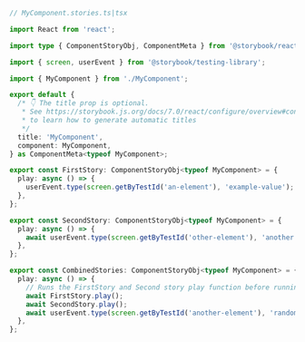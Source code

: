 ```ts
// MyComponent.stories.ts|tsx

import React from 'react';

import type { ComponentStoryObj, ComponentMeta } from '@storybook/react';

import { screen, userEvent } from '@storybook/testing-library';

import { MyComponent } from './MyComponent';

export default {
  /* 👇 The title prop is optional.
   * See https://storybook.js.org/docs/7.0/react/configure/overview#configure-story-loading
   * to learn how to generate automatic titles
   */
  title: 'MyComponent',
  component: MyComponent,
} as ComponentMeta<typeof MyComponent>;

export const FirstStory: ComponentStoryObj<typeof MyComponent> = {
  play: async () => {
    userEvent.type(screen.getByTestId('an-element'), 'example-value');
  },
};

export const SecondStory: ComponentStoryObj<typeof MyComponent> = {
  play: async () => {
    await userEvent.type(screen.getByTestId('other-element'), 'another value');
  },
};

export const CombinedStories: ComponentStoryObj<typeof MyComponent> = {
  play: async () => {
    // Runs the FirstStory and Second story play function before running this story's play function
    await FirstStory.play();
    await SecondStory.play();
    await userEvent.type(screen.getByTestId('another-element'), 'random value');
  },
};
```
